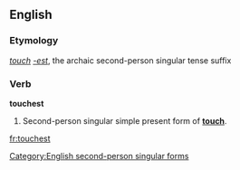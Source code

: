 ==English==
===Etymology===
''[[touch]]'' ''[[-est]]'', the archaic second-person singular tense suffix

===Verb===
'''touchest'''

# {{context|archaic}} Second-person singular simple present form of '''[[touch]]'''.

[[Category:English second-person singular forms]]

[[fr:touchest]]